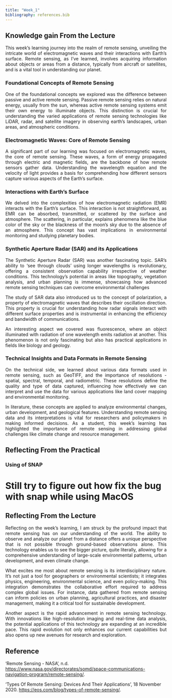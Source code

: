 ```yaml
---
title: "Week_1"
bibliography: references.bib
---
```


## **Knowledge gain From the Lecture**

::: {style="text-align: justify;"}
This week's learning journey into the realm of remote sensing, unveiling the intricate world of electromagnetic waves and their interactions with Earth's surface. Remote sensing, as I've learned, involves acquiring information about objects or areas from a distance, typically from aircraft or satellites, and is a vital tool in understanding our planet.
:::

### **Foundational Concepts of Remote Sensing**

::: {style="text-align: justify;"}
One of the foundational concepts we explored was the difference between passive and active remote sensing. Passive remote sensing relies on natural energy, usually from the sun, whereas active remote sensing systems emit their own energy to illuminate objects. This distinction is crucial for understanding the varied applications of remote sensing technologies like LiDAR, radar, and satellite imagery in observing earth's landscapes, urban areas, and atmospheric conditions.
:::

### **Electromagnetic Waves: Core of Remote Sensing**

::: {style="text-align: justify;"}
A significant part of our learning was focused on electromagnetic waves, the core of remote sensing. These waves, a form of energy propagated through electric and magnetic fields, are the backbone of how remote sensors gather data. Understanding the wavelength equation and the velocity of light provides a basis for comprehending how different sensors capture various aspects of the Earth's surface.
:::

### **Interactions with Earth's Surface**

::: {style="text-align: justify;"}
We delved into the complexities of how electromagnetic radiation (EMR) interacts with the Earth's surface. This interaction is not straightforward, as EMR can be absorbed, transmitted, or scattered by the surface and atmosphere. The scattering, in particular, explains phenomena like the blue color of the sky or the blackness of the moon's sky due to the absence of an atmosphere. This concept has vast implications in environmental monitoring and studying planetary bodies.
:::

### **Synthetic Aperture Radar (SAR) and its Applications**

::: {style="text-align: justify;"}
The Synthetic Aperture Radar (SAR) was another fascinating topic. SAR's ability to 'see through clouds' using longer wavelengths is revolutionary, offering a consistent observation capability irrespective of weather conditions. This technology's potential in areas like topography, vegetation analysis, and urban planning is immense, showcasing how advanced remote sensing techniques can overcome environmental challenges

The study of SAR data also introduced us to the concept of polarization, a property of electromagnetic waves that describes their oscillation direction. This property is crucial for understanding how radar signals interact with different surface properties and is instrumental in enhancing the efficiency and bandwidth of communications.

An interesting aspect we covered was fluorescence, where an object illuminated with radiation of one wavelength emits radiation at another. This phenomenon is not only fascinating but also has practical applications in fields like biology and geology.
:::

### **Technical Insights and Data Formats in Remote Sensing**

::: {style="text-align: justify;"}
On the technical side, we learned about various data formats used in remote sensing, such as GeoTIFF, and the importance of resolutions - spatial, spectral, temporal, and radiometric. These resolutions define the quality and type of data captured, influencing how effectively we can interpret and use the data for various applications like land cover mapping and environmental monitoring.

In literature, these concepts are applied to analyze environmental changes, urban development, and geological features. Understanding remote sensing data and its interpretations is vital for researchers and policymakers in making informed decisions. As a student, this week's learning has highlighted the importance of remote sensing in addressing global challenges like climate change and resource management.
:::

## Reflecting From the Practical
### Using of SNAP
Still try to figure out how fix the bug with snap while using MacOS
=======


## Reflecting From the Lecture

::: {style="text-align: justify;"}
Reflecting on the week's learning, I am struck by the profound impact that remote sensing has on our understanding of the world. The ability to observe and analyze our planet from a distance offers a unique perspective that is not possible through ground-based observations alone. This technology enables us to see the bigger picture, quite literally, allowing for a comprehensive understanding of large-scale environmental patterns, urban development, and even climate change.

What excites me most about remote sensing is its interdisciplinary nature. It's not just a tool for geographers or environmental scientists; it integrates physics, engineering, environmental science, and even policy-making. This integration demonstrates the collaborative effort required to address complex global issues. For instance, data gathered from remote sensing can inform policies on urban planning, agricultural practices, and disaster management, making it a critical tool for sustainable development.

Another aspect is the rapid advancement in remote sensing technology. With innovations like high-resolution imaging and real-time data analysis, the potential applications of this technology are expanding at an incredible pace. This rapid evolution not only enhances our current capabilities but also opens up new avenues for research and exploration.
:::

## Reference

'Remote Sensing - NASA', n.d. <https://www.nasa.gov/directorates/somd/space-communications-navigation-program/remote-sensing/>.

'Types Of Remote Sensing: Devices And Their Applications', 18 November 2020. <https://eos.com/blog/types-of-remote-sensing/>.

